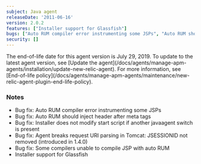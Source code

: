 ```yaml
---
subject: Java agent
releaseDate: '2011-06-16'
version: 2.0.2
features: ["Installer support for Glassfish"]
bugs: ["Auto RUM compiler error instrumenting some JSPs", "Auto RUM should inject header after meta tags", "Installer does not modify start script if another javaagent switch is present", "Agent breaks request URI parsing in <DNT>Tomcat</DNT>: JSESSIONID not removed", "Some compilers unable to compile JSP with auto RUM"]
security: []
---
```


<Callout variant="important">
  The end-of-life date for this agent version is July 29, 2019. To update to the latest agent version, see [Update the agent](/docs/agents/manage-apm-agents/installation/update-new-relic-agent). For more information, see [End-of-life policy](/docs/agents/manage-apm-agents/maintenance/new-relic-agent-plugin-end-life-policy).
</Callout>

### Notes

* Bug fix: Auto RUM compiler error instrumenting some JSPs
* Bug fix: Auto RUM should inject header after meta tags
* Bug fix: Installer does not modify start script if another javaagent switch is present
* Bug fix: Agent breaks request URI parsing in <DNT>Tomcat</DNT>: JSESSIONID not removed (introduced in 1.4.0)
* Bug fix: Some compilers unable to compile JSP with auto RUM
* Installer support for Glassfish
